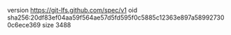 version https://git-lfs.github.com/spec/v1
oid sha256:20df83ef04aa59f564ae57d5fd595f0c5885c12363e897a589927300c6ece369
size 3488
